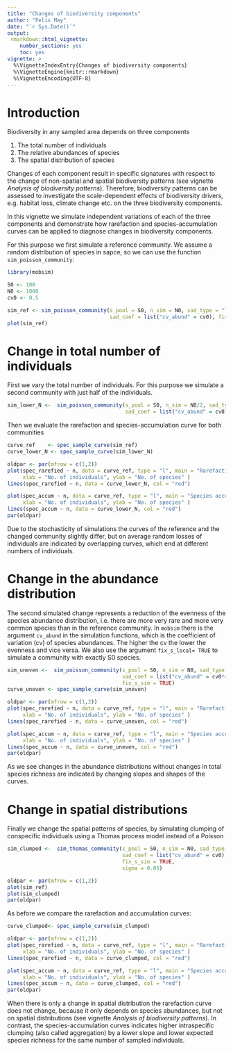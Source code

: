 ---
title: "Changes of biodiversity components"
author: "Felix May"
date: "`r Sys.Date()`"
output:
 rmarkdown::html_vignette:
    number_sections: yes
    toc: yes
vignette: >
  %\VignetteIndexEntry{Changes of biodiversity components}
  %\VignetteEngine{knitr::rmarkdown}
  %\VignetteEncoding{UTF-8}
---

# Introduction

Biodiversity in any sampled area depends on three components

1. The total number of individuals
2. The relative abundances of species
3. The spatial distribution of species

Changes of each component result in specific signatures with respect to the change
of non-spatial and spatial biodiversity patterns (see vignette *Analysis of biodiversity patterns*).
Therefore, biodiversity patterns can be assessed to investigate the scale-dependent 
effects of biodiversity drivers, e.g. habitat loss, climate change etc. on the 
three biodiversity components.

In this vignette we simulate independent variations of each of the three components
and demonstrate how rarefaction and species-accumulation curves can be applied to 
diagnose changes in biodiversity components.

For this purpose we first simulate a reference community. We assume a random
distribution of species in sapce, so we can use the function `sim_poisson_community`:

```{r, fig.width = 5, fig.height = 5}
library(mobsim)

S0 <- 100
N0 <- 1000
cv0 <- 0.5

sim_ref <- sim_poisson_community(s_pool = S0, n_sim = N0, sad_type = "lnorm",
                                 sad_coef = list("cv_abund" = cv0), fix_s_sim = TRUE)
plot(sim_ref)
```

# Change in total number of individuals

First we vary the total number of individuals. For this purpose we simulate a second 
community with just half of the individuals.

```{r}
sim_lower_N <-  sim_poisson_community(s_pool = S0, n_sim = N0/2, sad_type = "lnorm",
                                      sad_coef = list("cv_abund" = cv0))
```

Then we evaluate the rarefaction and species-accumulation curve for both communities

```{r,  fig.width = 7, fig.height = 3.5}
curve_ref    <- spec_sample_curve(sim_ref)
curve_lower_N <- spec_sample_curve(sim_lower_N)

oldpar <- par(mfrow = c(1,2))
plot(spec_rarefied ~ n, data = curve_ref, type = "l", main = "Rarefaction curve",
     xlab = "No. of individuals", ylab = "No. of species" )
lines(spec_rarefied ~ n, data = curve_lower_N, col = "red")

plot(spec_accum ~ n, data = curve_ref, type = "l", main = "Species accumulation curve",
     xlab = "No. of individuals", ylab = "No. of species" )
lines(spec_accum ~ n, data = curve_lower_N, col = "red")
par(oldpar)
```

Due to the stochasticity of simulations the curves of the reference and the changed
community slightly differ, but on average random losses of individuals are indicated
by overlapping curves, which end at different numbers of individuals.

# Change in the abundance distribution 

The second simulated change represents a reduction of the evenness of the species
abundance distribution, i.e. there are more very rare and more very common
species than in the reference community. In `mobsim` there is the argument
`cv_abund` in the simulation functions, which is the coefficient of variation (cv)
of species abundances. The higher the cv the lower the evenness and vice versa.
We also use the argument `fix_s_local= TRUE` to simulate a community with exactly S0
species.

```{r, fig.width = 7, fig.height = 3.5}
sim_uneven <-  sim_poisson_community(s_pool = S0, n_sim = N0, sad_type = "lnorm",
                                     sad_coef = list("cv_abund" = cv0*4),
                                     fix_s_sim = TRUE)
curve_uneven <- spec_sample_curve(sim_uneven)

oldpar <- par(mfrow = c(1,2))
plot(spec_rarefied ~ n, data = curve_ref, type = "l", main = "Rarefaction curve",
     xlab = "No. of individuals", ylab = "No. of species" )
lines(spec_rarefied ~ n, data = curve_uneven, col = "red")

plot(spec_accum ~ n, data = curve_ref, type = "l", main = "Species accumulation curve",
     xlab = "No. of individuals", ylab = "No. of species" )
lines(spec_accum ~ n, data = curve_uneven, col = "red")
par(oldpar)
```

As we see changes in the abundance distributions without changes in total species
richness are indicated by changing slopes and shapes of the curves.


# Change in spatial distributions

Finally we change the spatial patterns of species, by simulating clumping of 
conspecific individuals using a Thomas process model instead of a Poisson

```{r, fig.width = 7, fig.height = 3.5}
sim_clumped <-  sim_thomas_community(s_pool = S0, n_sim = N0, sad_type = "lnorm",
                                     sad_coef = list("cv_abund" = cv0),
                                     fix_s_sim = TRUE,
                                     sigma = 0.05)

oldpar <- par(mfrow = c(1,2))
plot(sim_ref)
plot(sim_clumped)
par(oldpar)
```

As before we compare the rarefaction and accumulation curves:

```{r, fig.width = 7, fig.height = 3.5}
curve_clumped<- spec_sample_curve(sim_clumped)

oldpar <- par(mfrow = c(1,2))
plot(spec_rarefied ~ n, data = curve_ref, type = "l", main = "Rarefaction curve",
     xlab = "No. of individuals", ylab = "No. of species" )
lines(spec_rarefied ~ n, data = curve_clumped, col = "red")

plot(spec_accum ~ n, data = curve_ref, type = "l", main = "Species accumulation curve",
     xlab = "No. of individuals", ylab = "No. of species" )
lines(spec_accum ~ n, data = curve_clumped, col = "red")
par(oldpar)

```

When there is only a change in spatial distribution the rarefaction curve does not 
change, because it only depends on species abundances, but not on spatial distributions
(see vignette *Analysis of biodiversity patterns*). In contrast, the species-accumulation
curves indicates higher intraspecific clumping (also called aggregation) by a lower
slope and lower expected species richness for the same number of sampled individuals.


